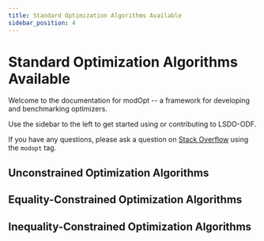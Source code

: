 ```yaml
---
title: Standard Optimization Algorithms Available
sidebar_position: 4
---
```


# Standard Optimization Algorithms Available

Welcome to the documentation for modOpt -- a framework for developing and benchmarking optimizers.

Use the sidebar to the left to get started using or contributing to LSDO-ODF.

If you have any questions, please ask a question on
[Stack Overflow](https://stackoverflow.com) using the `modopt` tag.

## Unconstrained Optimization Algorithms

## Equality-Constrained Optimization Algorithms

## Inequality-Constrained Optimization Algorithms
